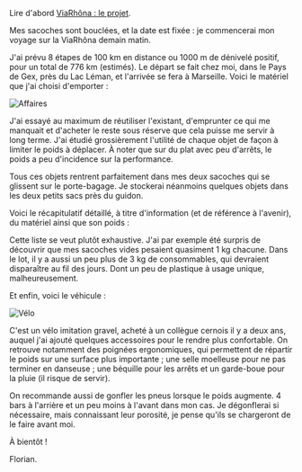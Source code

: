 
Lire d'abord [ViaRhôna : le projet](/blog/post/2025-05-11-projet-via-rhona).

Mes sacoches sont bouclées, et la date est fixée : je commencerai mon voyage sur la ViaRhôna demain matin.

J'ai prévu 8 étapes de 100 km en distance ou 1000 m de dénivelé positif, pour un total de 776 km (estimés). Le départ se fait chez moi, dans le Pays de Gex, près du Lac Léman, et l'arrivée se fera à Marseille.
Voici le matériel que j'ai choisi d'emporter :

![Affaires](/articles/viarhona/stuff.jpg)

J'ai essayé au maximum de réutiliser l'existant, d'emprunter ce qui me manquait et d'acheter le reste sous réserve que cela puisse me servir à long terme.
J'ai étudié grossièrement l'utilité de chaque objet de façon à limiter le poids à déplacer. À noter que sur du plat avec peu d'arrêts, le poids a peu d'incidence sur la performance.

Tous ces objets rentrent parfaitement dans mes deux sacoches qui se glissent sur le porte-bagage.
Je stockerai néanmoins quelques objets dans les deux petits sacs près du guidon.

Voici le récapitulatif détaillé, à titre d'information (et de référence à l'avenir), du matériel ainsi que son poids :

<EquipmentTable />

Cette liste se veut plutôt exhaustive. J'ai par exemple été surpris de découvrir que mes sacoches vides pesaient quasiment 1 kg chacune.
Dans le lot, il y a aussi un peu plus de 3 kg de consommables, qui devraient disparaître au fil des jours. Dont un peu de plastique à usage unique, malheureusement.

Et enfin, voici le véhicule :

![Vélo](/articles/viarhona/bike.jpg)

C'est un vélo imitation gravel, acheté à un collègue cernois il y a deux ans, auquel j'ai ajouté quelques accessoires pour le rendre plus confortable.
On retrouve notamment des poignées ergonomiques, qui permettent de répartir le poids sur une surface plus importante ; une selle moelleuse pour ne pas terminer en danseuse ; une béquille pour les arrêts et un garde-boue pour la pluie (il risque de servir).

On recommande aussi de gonfler les pneus lorsque le poids augmente. 4 bars à l'arrière et un peu moins à l'avant dans mon cas. Je dégonflerai si nécessaire, mais connaissant leur porosité, je pense qu'ils se chargeront de le faire avant moi.

À bientôt !

Florian.
